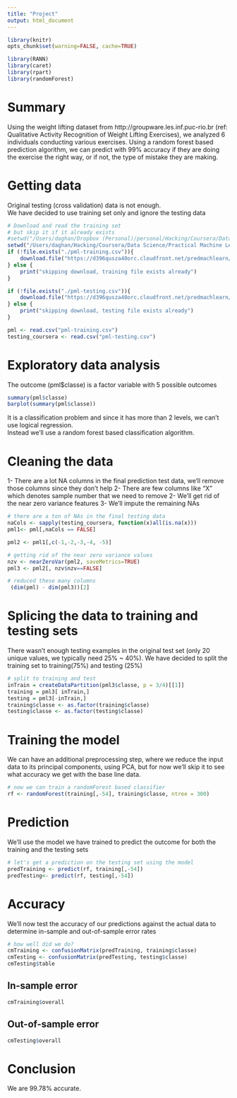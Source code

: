```yaml
---
title: "Project"
output: html_document
---
```

```r
library(knitr)
opts_chunk$set(warning=FALSE, cache=TRUE)

library(RANN)
library(caret)
library(rpart)
library(randomForest)

```

# Summary
Using the weight lifting dataset from http://groupware.les.inf.puc-rio.br (ref: Qualitative Activity Recognition of Weight Lifting Exercises), we analyzed 6 individuals conducting various exercises. Using a random forest based prediction algorithm, we can predict with 99% accuracy if they are doing the exercise the right way, or if not, the type of mistake they are making.

# Getting data
Original testing (cross validation) data is not enough.  
We have decided to use training set only and ignore the testing data

```r
# Download and read the training set
# but skip it if it already exists
#setwd("/Users/daghan/Dropbox (Personal)/personal/Hacking/Coursera/Data Science/Practical Machine Learning/Project")
setwd("/Users/daghan/Hacking/Coursera/Data Science/Practical Machine Learning/Project")
if (!file.exists("./pml-training.csv")){
    download.file("https://d396qusza40orc.cloudfront.net/predmachlearn/pml-training.csv", "./pml-training.csv", method="curl")
} else {
    print("skipping download, training file exists already")
}

if (!file.exists("./pml-testing.csv")){
    download.file("https://d396qusza40orc.cloudfront.net/predmachlearn/pml-testing.csv", "./pml-testing.csv", method="curl")
} else {
    print("skipping download, testing file exists already")
}   

pml <- read.csv("pml-training.csv")
testing_coursera <- read.csv("pml-testing.csv")
```

# Exploratory data analysis
The outcome (pml$classe) is a factor variable with 5 possible outcomes

```r
summary(pml$classe)
barplot(summary(pml$classe))
```

It is a classification problem and since it has more than 2 levels, we can't use logical regression.  
Instead we'll use a random forest based classification algorithm. 

# Cleaning the data
1- There are a lot NA columns in the final prediction test data, we'll remove those columns since they don't help
2- There are few columns like "X" which denotes sample number that we need to remove
2- We'll get rid of the near zero variance features
3- We'll impute the remaining NAs

```r
# there are a ton of NAs in the final testing data
naCols <- sapply(testing_coursera, function(x)all(is.na(x)))
pml1<- pml[,naCols == FALSE]

pml2 <- pml1[,c(-1,-2,-3,-4, -5)]

# getting rid of the near zero variance values
nzv <- nearZeroVar(pml2, saveMetrics=TRUE)
pml3 <- pml2[, nzv$nzv==FALSE]

# reduced these many columns
 (dim(pml) - dim(pml3))[2]
```

# Splicing the data to training and testing sets
There wasn't enough testing examples in the original test set (only 20 unique values, we typically need 25% ~ 40%).  We have decided to split the training set to training(75%) and testing (25%)
```r
# split to training and test
inTrain = createDataPartition(pml3$classe, p = 3/4)[[1]]
training = pml3[ inTrain,]
testing = pml3[-inTrain,] 
training$classe <- as.factor(training$classe)
testing$classe <- as.factor(testing$classe)
```

# Training the model
We can have an additional preprocessing step, where we reduce the input data to its principal components, using PCA, but for now we'll skip it to see what accuracy we get with the base line data.
```r
# now we can train a randomForest based classifier 
rf <- randomForest(training[,-54], training$classe, ntree = 300)
```

# Prediction
We'll use the model we have trained to predict the outcome for both the training and the testing sets
```r
# let's get a prediction on the testing set using the model
predTraining <- predict(rf, training[,-54])
predTesting<- predict(rf, testing[,-54])
```

# Accuracy
We'll now test the accuracy of our predictions against the actual data to determine in-sample and out-of-sample error rates

```r
# how well did we do?
cmTraining <- confusionMatrix(predTraining, training$classe)  
cmTesting <- confusionMatrix(predTesting, testing$classe)  
cmTesting$table
```

## In-sample error
```r
cmTraining$overall  
```

## Out-of-sample error
```r
cmTesting$overall  
```
# Conclusion
We are 99.78% accurate.